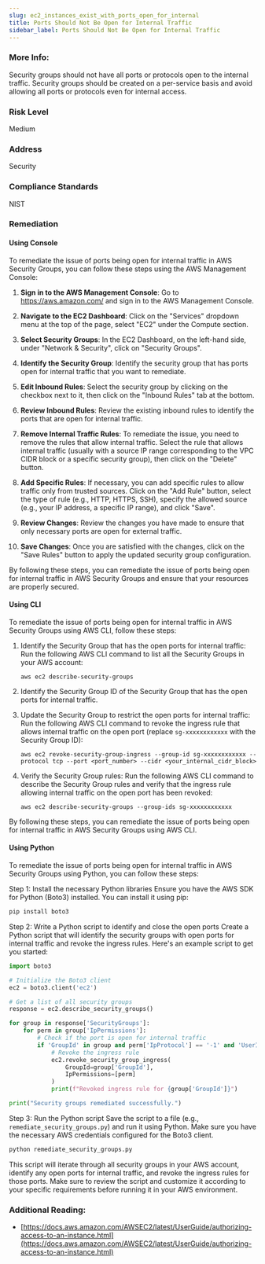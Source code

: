 ```yaml
---
slug: ec2_instances_exist_with_ports_open_for_internal
title: Ports Should Not Be Open for Internal Traffic
sidebar_label: Ports Should Not Be Open for Internal Traffic
---
```


### More Info:

Security groups should not have all ports or protocols open to the internal traffic. Security groups should be created on a per-service basis and avoid allowing all ports or protocols even for internal access.

### Risk Level

Medium

### Address

Security

### Compliance Standards

NIST

### Remediation

#### Using Console

To remediate the issue of ports being open for internal traffic in AWS Security Groups, you can follow these steps using the AWS Management Console:

1. **Sign in to the AWS Management Console**: Go to https://aws.amazon.com/ and sign in to the AWS Management Console.

2. **Navigate to the EC2 Dashboard**: Click on the "Services" dropdown menu at the top of the page, select "EC2" under the Compute section.

3. **Select Security Groups**: In the EC2 Dashboard, on the left-hand side, under "Network & Security", click on "Security Groups".

4. **Identify the Security Group**: Identify the security group that has ports open for internal traffic that you want to remediate.

5. **Edit Inbound Rules**: Select the security group by clicking on the checkbox next to it, then click on the "Inbound Rules" tab at the bottom.

6. **Review Inbound Rules**: Review the existing inbound rules to identify the ports that are open for internal traffic.

7. **Remove Internal Traffic Rules**: To remediate the issue, you need to remove the rules that allow internal traffic. Select the rule that allows internal traffic (usually with a source IP range corresponding to the VPC CIDR block or a specific security group), then click on the "Delete" button.

8. **Add Specific Rules**: If necessary, you can add specific rules to allow traffic only from trusted sources. Click on the "Add Rule" button, select the type of rule (e.g., HTTP, HTTPS, SSH), specify the allowed source (e.g., your IP address, a specific IP range), and click "Save".

9. **Review Changes**: Review the changes you have made to ensure that only necessary ports are open for external traffic.

10. **Save Changes**: Once you are satisfied with the changes, click on the "Save Rules" button to apply the updated security group configuration.

By following these steps, you can remediate the issue of ports being open for internal traffic in AWS Security Groups and ensure that your resources are properly secured.

#### Using CLI

To remediate the issue of ports being open for internal traffic in AWS Security Groups using AWS CLI, follow these steps:

1. Identify the Security Group that has the open ports for internal traffic:
   Run the following AWS CLI command to list all the Security Groups in your AWS account:
   ```
   aws ec2 describe-security-groups
   ```

2. Identify the Security Group ID of the Security Group that has the open ports for internal traffic.

3. Update the Security Group to restrict the open ports for internal traffic:
   Run the following AWS CLI command to revoke the ingress rule that allows internal traffic on the open port (replace `sg-xxxxxxxxxxxx` with the Security Group ID):
   ```
   aws ec2 revoke-security-group-ingress --group-id sg-xxxxxxxxxxxx --protocol tcp --port <port_number> --cidr <your_internal_cidr_block>
   ```

4. Verify the Security Group rules:
   Run the following AWS CLI command to describe the Security Group rules and verify that the ingress rule allowing internal traffic on the open port has been revoked:
   ```
   aws ec2 describe-security-groups --group-ids sg-xxxxxxxxxxxx
   ```

By following these steps, you can remediate the issue of ports being open for internal traffic in AWS Security Groups using AWS CLI.

#### Using Python

To remediate the issue of ports being open for internal traffic in AWS Security Groups using Python, you can follow these steps:

Step 1: Install the necessary Python libraries
Ensure you have the AWS SDK for Python (Boto3) installed. You can install it using pip:
```bash
pip install boto3
```

Step 2: Write a Python script to identify and close the open ports
Create a Python script that will identify the security groups with open ports for internal traffic and revoke the ingress rules. Here's an example script to get you started:

```python
import boto3

# Initialize the Boto3 client
ec2 = boto3.client('ec2')

# Get a list of all security groups
response = ec2.describe_security_groups()

for group in response['SecurityGroups']:
    for perm in group['IpPermissions']:
        # Check if the port is open for internal traffic
        if 'GroupId' in group and perm['IpProtocol'] == '-1' and 'UserIdGroupPairs' in perm:
            # Revoke the ingress rule
            ec2.revoke_security_group_ingress(
                GroupId=group['GroupId'],
                IpPermissions=[perm]
            )
            print(f"Revoked ingress rule for {group['GroupId']}")

print("Security groups remediated successfully.")
```

Step 3: Run the Python script
Save the script to a file (e.g., `remediate_security_groups.py`) and run it using Python. Make sure you have the necessary AWS credentials configured for the Boto3 client.

```bash
python remediate_security_groups.py
```

This script will iterate through all security groups in your AWS account, identify any open ports for internal traffic, and revoke the ingress rules for those ports. Make sure to review the script and customize it according to your specific requirements before running it in your AWS environment.

### Additional Reading:

- [https://docs.aws.amazon.com/AWSEC2/latest/UserGuide/authorizing-access-to-an-instance.html](https://docs.aws.amazon.com/AWSEC2/latest/UserGuide/authorizing-access-to-an-instance.html) 


